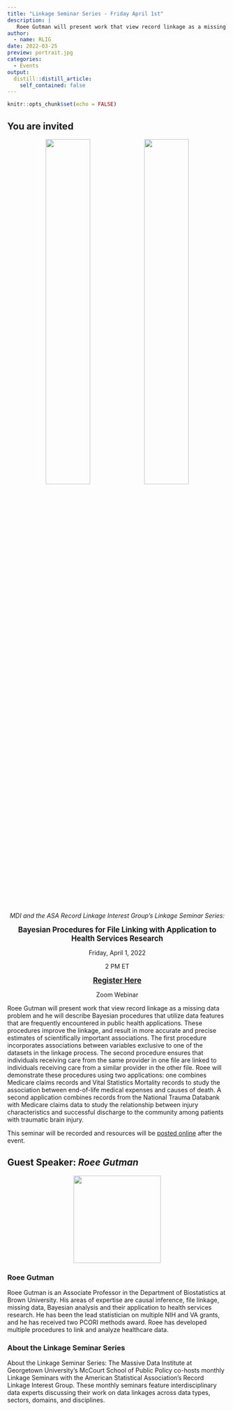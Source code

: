 ```yaml
---
title: "Linkage Seminar Series - Friday April 1st"
description: |
   Roee Gutman will present work that view record linkage as a missing data problem and he will describe Bayesian procedures that utilize data features that are frequently encountered in public health applications.
author:
  - name: RLIG
date: 2022-03-25
preview: portrait.jpg
categories:
  - Events
output:
  distill::distill_article:
    self_contained: false
---
```



```r
knitr::opts_chunk$set(echo = FALSE)
```


## You are invited

<center>

<span style="margin:5%">
  <img src="MDI.jpg" width="45%"><img src="ASA.jpg" width="45%">
</span>

*MDI and the ASA Record Linkage Interest Group's Linkage Seminar Series: *

<big>**Bayesian Procedures for File Linking with Application to Health Services Research
**</big>

Friday, April 1, 2022

2 PM ET

<big>
[**Register Here**](https://georgetown.zoom.us/meeting/register/tJYrcuirrTwvGtK0MY9HuIWpafgZmqnJfDOs)
</big>

Zoom Webinar

</center>


 Roee Gutman will present work that view record linkage as a missing data problem and he will describe Bayesian procedures that utilize data features that are frequently encountered in public health applications. These procedures improve the linkage, and result in more accurate and precise estimates of scientifically important associations. The first procedure incorporates associations between variables exclusive to one of the datasets in the linkage process. The second procedure ensures that individuals receiving care from the same provider in one file are linked to individuals receiving care from a similar provider in the other file. Roee will demonstrate these procedures using two applications: one combines Medicare claims records and Vital Statistics Mortality records to study the association between end-of-life medical expenses and causes of death. A second application combines records from the National Trauma Databank with Medicare claims data to study the relationship between injury characteristics and successful discharge to the community among patients with traumatic brain injury.

This seminar will be recorded and resources will be [posted online](https://mccourt.georgetown.edu/research/the-massive-data-institute/resources/linkage-project-seminars/) after the event. 

## Guest Speaker: *Roee Gutman*

<center>
 <img src="portrait.jpg" width="200px">
</center>

### **Roee Gutman** 

Roee Gutman is an Associate Professor in the Department of Biostatistics at Brown University. His areas of expertise are causal inference, file linkage, missing data, Bayesian analysis and their application to health services research. He has been the lead statistician on multiple NIH and VA grants, and he has received two PCORI methods award. Roee has developed multiple procedures to link and analyze healthcare data.


### About the Linkage Seminar Series

About the Linkage Seminar Series: The Massive Data Institute at Georgetown University's McCourt School of Public Policy co-hosts monthly Linkage Seminars with the American Statistical Association's Record Linkage Interest Group. These monthly seminars feature interdisciplinary data experts discussing their work on data linkages across data types, sectors, domains, and disciplines. 








